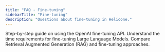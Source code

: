```yaml
---
title: "FAQ - Fine-tuning"
sidebarTitle: "Fine-tuning"
description: "Questions about fine-tuning in Helicone."
---
```


<CardGroup cols={1} gap="medium">
  <Card
    title="How to use OpenAI fine-tuning API?"
    icon="code"
    href="/faq/openai-fine-tuning-api"
    horizontal
    iconType="light"
  >
    Step-by-step guide on using the OpenAI fine-tuning API.
  </Card>
  <Card
    title="Fine-tuning Duration"
    icon="clock"
    href="/faq/llm-fine-tuning-time"
    horizontal
    iconType="light"
  >
    Understand the time requirements for fine-tuning Large Language Models.
  </Card>
  <Card
    title="RAG vs Fine-tuning"
    icon="scale-balanced"
    href="/faq/rag-vs-fine-tuning"
    horizontal
    iconType="light"
  >
    Compare Retrieval Augmented Generation (RAG) and fine-tuning approaches.
  </Card>
</CardGroup>
